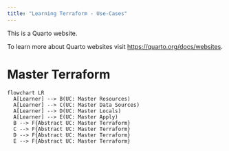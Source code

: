 ```yaml
---
title: "Learning Terraform - Use-Cases"
---
```


This is a Quarto website.

To learn more about Quarto websites visit <https://quarto.org/docs/websites>.

# Master Terraform

```mermaid
flowchart LR
  A[Learner] --> B(UC: Master Resources)
  A[Learner] --> C(UC: Master Data Sources)
  A[Learner] --> D(UC: Master Locals)
  A[Learner] --> E(UC: Master Apply)  
  B --> F{Abstract UC: Master Terraform}
  C --> F{Abstract UC: Master Terraform}
  D --> F{Abstract UC: Master Terraform}
  E --> F{Abstract UC: Master Terraform}
```
